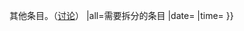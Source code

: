 {{Ambox
|name=Splitsection
|type=move
|class=ambox-move 
|image=[[File:Splitsection.svg|link=]]
|small=left
|text=有用户建议将本章節或段落[[WP:SIZESPLIT|拆分]]至{{#if:{{{1|}}}|“'''[[{{{1}}}]]'''”或}}其他条目。（[[:{{NAMESPACE}} talk:{{PAGENAMEE}}|讨论]]）
|all=需要拆分的条目
|date={{{date|}}}
|time={{{time|}}}
}}<noinclude>
{{Documentation}}
</noinclude>